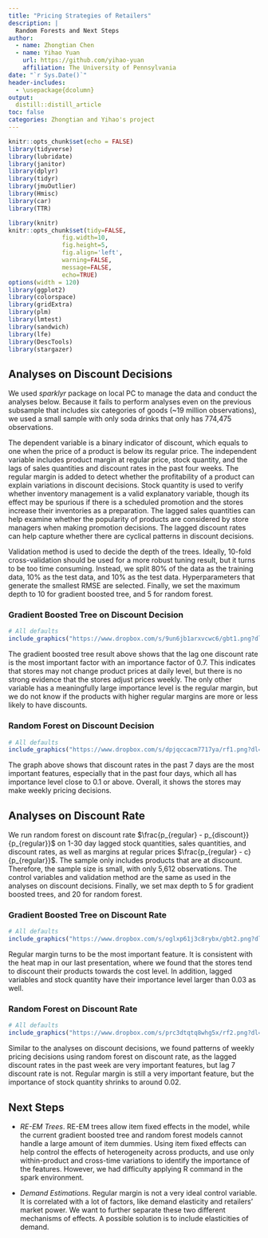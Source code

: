 ```yaml
---
title: "Pricing Strategies of Retailers"
description: |
  Random Forests and Next Steps
author:
  - name: Zhongtian Chen
  - name: Yihao Yuan
    url: https://github.com/yihao-yuan
    affiliation: The University of Pennsylvania
date: "`r Sys.Date()`"
header-includes:
  - \usepackage{dcolumn}  
output: 
  distill::distill_article
toc: false
categories: Zhongtian and Yihao's project
---
```


```r
knitr::opts_chunk$set(echo = FALSE)
library(tidyverse)
library(lubridate)
library(janitor)
library(dplyr)
library(tidyr)
library(jmuOutlier)
library(Hmisc)
library(car)
library(TTR)

library(knitr)
knitr::opts_chunk$set(tidy=FALSE, 
               fig.width=10,
               fig.height=5,
               fig.align='left',
               warning=FALSE,
               message=FALSE,
               echo=TRUE)
options(width = 120)
library(ggplot2)
library(colorspace)
library(gridExtra)
library(plm)
library(lmtest)
library(sandwich)
library(lfe)
library(DescTools)
library(stargazer)
```
  
## Analyses on Discount Decisions

We used *sparklyr* package on local PC to manage the data and conduct the analyses below. Because it fails to perform analyses even on the previous subsample that includes six categories of goods (~19 million observations), we used a small sample with only soda drinks that only has 774,475 observations. 

The dependent variable is a binary indicator of discount, which equals to one when the price of a product is below its regular price. The independent variable includes product margin at regular price, stock quantity, and the lags of sales quantities and discount rates in the past four weeks. The regular margin is added to detect whether the profitability of a product can explain variations in discount decisions. Stock quantity is used to verify whether inventory management is a valid explanatory variable, though its effect may be spurious if there is a scheduled promotion and the stores increase their inventories as a preparation. The lagged sales quantities can help examine whether the popularity of products are considered by store managers when making promotion decisions. The lagged discount rates can help capture whether there are cyclical patterns in discount decisions.

Validation method is used to decide the depth of the trees. Ideally, 10-fold cross-validation should be used for a more robust tuning result, but it turns to be too time consuming. Instead, we split 80% of the data as the training data, 10% as the test data, and 10% as the test data. Hyperparameters that generate the smallest RMSE are selected. Finally, we set the maximum depth to 10 for gradient boosted tree, and 5 for random forest.

### Gradient Boosted Tree on Discount Decision

```r
# All defaults
include_graphics("https://www.dropbox.com/s/9un6jb1arxvcwc6/gbt1.png?dl=1")
```

The gradient boosted tree result above shows that the lag one discount rate is the most important factor with an importance factor of 0.7. This indicates that stores may not change product prices at daily level, but there is no strong evidence that the stores adjust prices weekly. The only other variable has a meaningfully large importance level is the regular margin, but we do not know if the products with higher regular margins are more or less likely to have discounts. 

### Random Forest on Discount Decision

```r
# All defaults
include_graphics("https://www.dropbox.com/s/dpjqccacm7717ya/rf1.png?dl=1")
```

The graph above shows that discount rates in the past 7 days are the most important features, especially that in the past four days, which all has importance level close to 0.1 or above. Overall, it shows the stores may make weekly pricing decisions.

## Analyses on Discount Rate

We run random forest on discount rate $\frac{p_{regular} - p_{discount}}{p_{regular}}$ on 1-30 day lagged stock quantities, sales quantities, and discount rates, as well as margins at regular prices $\frac{p_{regular} - c}{p_{regular}}$. The sample only includes products that are at discount. Therefore, the sample size is small, with only 5,612 observations. The control variables and validation method are the same as used in the analyses on discount decisions. Finally, we set max depth to 5 for gradient boosted trees, and 20 for random forest.

### Gradient Boosted Tree on Discount Rate

```r
# All defaults
include_graphics("https://www.dropbox.com/s/oglxp61j3c8rybx/gbt2.png?dl=1")
```

Regular margin turns to be the most important feature. It is consistent with the heat map in our last presentation, where we found that the stores tend to discount their products towards the cost level. In addition, lagged variables and stock quantity have their importance level larger than 0.03 as well.

### Random Forest on Discount Rate

```r
# All defaults
include_graphics("https://www.dropbox.com/s/prc3dtqtq8whg5x/rf2.png?dl=1")
```

Similar to the analyses on discount decisions, we found patterns of weekly pricing decisions using random forest on discount rate, as the lagged discount rates in the past week are very important features, but lag 7 discount rate is not. Regular margin is still a very important feature, but the importance of stock quantity shrinks to around 0.02.

## Next Steps

* *RE-EM Trees*. RE-EM trees allow item fixed effects in the model, while the current gradient boosted tree and random forest models cannot handle a large amount of item dummies. Using item fixed effects can help control the effects of heterogeneity across products, and use only within-product and cross-time variations to identify the importance of the features. However, we had difficulty applying R command in the spark environment.

* *Demand Estimations*. Regular margin is not a very ideal control variable. It is correlated with a lot of factors, like demand elasticity and retailers' market power. We want to further separate these two different mechanisms of effects. A possible solution is to include elasticities of demand.